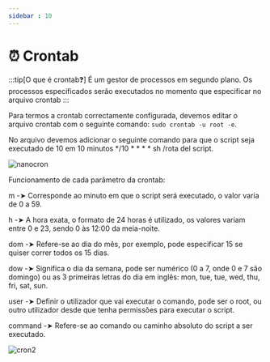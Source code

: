 ```yaml
---
sidebar : 10
---
```


# ⏰ Crontab

:::tip[O que é crontab❓]
 É um gestor de processos em segundo plano. Os processos especificados serão executados no momento que especificar no arquivo crontab
 :::

 Para termos a crontab correctamente configurada, devemos editar o arquivo crontab com o seguinte comando: `sudo crontab -u root -e`.

 No arquivo devemos adicionar o seguinte comando para que o script seja executado de 10 em 10 minutos */10 * * * * sh /rota del script.

 ![nanocron](./img/nanocron.png)

 Funcionamento de cada parâmetro da crontab:

m -➤ Corresponde ao minuto em que o script será executado, o valor varia de 0 a 59.

h -➤ A hora exata, o formato de 24 horas é utilizado, os valores variam entre 0 e 23, sendo 0 às 12:00 da meia-noite.

dom -➤ Refere-se ao dia do mês, por exemplo, pode especificar 15 se quiser correr todos os 15 dias.

dow -➤ Significa o dia da semana, pode ser numérico (0 a 7, onde 0 e 7 são domingo) ou as 3 primeiras letras do dia em inglês: mon, tue, tue, wed, thu, fri, sat, sun.

user -➤ Definir o utilizador que vai executar o comando, pode ser o root, ou outro utilizador desde que tenha permissões para executar o script.

command -➤ Refere-se ao comando ou caminho absoluto do script a ser executado.

 ![cron2](./img/cron2.png)
